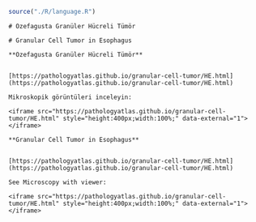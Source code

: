 
```r

source("./R/language.R")

```




```asis

# Özefagusta Granüler Hücreli Tümör

```




```asis

# Granular Cell Tumor in Esophagus

```




```asis

**Özefagusta Granüler Hücreli Tümör**


[https://pathologyatlas.github.io/granular-cell-tumor/HE.html](https://pathologyatlas.github.io/granular-cell-tumor/HE.html)

Mikroskopik görüntüleri inceleyin:

<iframe src="https://pathologyatlas.github.io/granular-cell-tumor/HE.html" style="height:400px;width:100%;" data-external="1"></iframe>

```




```asis

**Granular Cell Tumor in Esophagus**


[https://pathologyatlas.github.io/granular-cell-tumor/HE.html](https://pathologyatlas.github.io/granular-cell-tumor/HE.html)

See Microscopy with viewer: 

<iframe src="https://pathologyatlas.github.io/granular-cell-tumor/HE.html" style="height:400px;width:100%;" data-external="1"></iframe>

```


